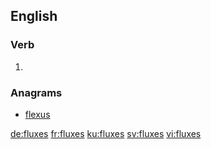 ==English==

===Verb===
{{head|en}}

# {{en-third-person singular of|flux}}

===Anagrams===
* [[flexus#English|flexus]]

[[de:fluxes]]
[[fr:fluxes]]
[[ku:fluxes]]
[[sv:fluxes]]
[[vi:fluxes]]